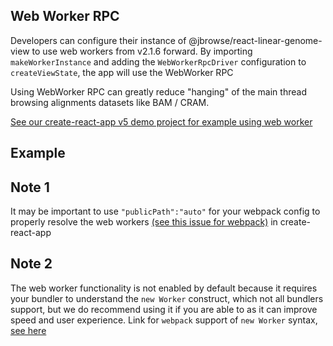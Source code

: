 
<Meta title="Using WebWorker RPC" />

## Web Worker RPC

Developers can configure their instance of @jbrowse/react-linear-genome-view to
use web workers from v2.1.6 forward. By importing `makeWorkerInstance` and
adding the `WebWorkerRpcDriver` configuration to `createViewState`, the app will
use the WebWorker RPC

Using WebWorker RPC can greatly reduce "hanging" of the main thread browsing
alignments datasets like BAM / CRAM.

[See our create-react-app v5 demo project for example using web worker](https://jbrowse.org/jb2/docs/embedded_components/)

## Example

<Story of={WithWebWorker} />

## Note 1

It may be important to use `"publicPath":"auto"` for your webpack config to
properly resolve the web workers
[(see this issue for webpack)](https://github.com/webpack/webpack/issues/13791#issuecomment-897579223)
in create-react-app

## Note 2

The web worker functionality is not enabled by default because it requires your
bundler to understand the `new Worker` construct, which not all bundlers
support, but we do recommend using it if you are able to as it can improve speed
and user experience. Link for `webpack` support of `new Worker` syntax,
[see here](https://webpack.js.org/guides/web-workers/)
